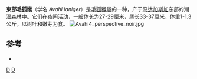 {{Speciesbox
| taxon = Avahi laniger
| status = nt
| status_system = iucn3.1
| trend = unknown
| image = Avahi_laniger_Grandidier.jpg
| binomial_authority = ([[Johann_Friedrich_Gmelin|Gmelin]], 1788)
}}

'''東部毛狐猴'''（学名 ''Avahi laniger''）是[[毛狐猴屬|毛狐猴屬]]的一种，产于[[马达加斯加|马达加斯加]]东部的潮湿森林中。它们在夜间活动，一般体长为27-29厘米，尾长33-37厘米，体重1-1.3公斤。以树叶和嫩芽为食。
[[File:Avahi4_perspective_noir.jpg|left]]
== 参考 ==
* {{IUCN2006|assessors=Ganzhorn ''et al''|year=2000|id=2434|title=Avahi laniger|downloaded=10 May 2006}}
{{Taxonbar|from=Q307262}}

[[Category:大狐猴科|D]]
[[Category:1788年描述的动物|D]]